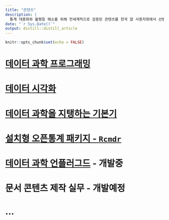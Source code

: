 ```yaml
---
title: "콘텐츠"
description: |
  통계 대중화와 불평등 해소를 위해 전세계적으로 검증된 콘텐츠를 한국 알 사용자회에서 선별하여 크리에이티브 커먼즈 라이선스에 준용하여 번역 및 우리나라 상황을 반영하여 콘텐츠를 추가하였습니다. 디지털 콘텐츠도 재현성과 추적성이 강조되는 세계적인 현상을 감안하여 소프트웨어 개발 방법론을 적극 채용하여 지속적인 업그레이드와 개발이 이뤄지고 있습니다. 
date: "`r Sys.Date()`"
output: distill::distill_article
---
```


```r
knitr::opts_chunk$set(echo = FALSE)
```


# [데이터 과학 프로그래밍](https://r2bit.com/book_programming/)

# [데이터 시각화](https://r2bit.com/book_viz/)

# [데이터 과학을 지탱하는 기본기](https://r2bit.com/book_analytics/)

# [설치형 오픈통계 패키지 - `Rcmdr`](https://r2bit.com/Rcmdr/)

# [데이터 과학 언플러그드](https://r2bit.com/book_unplugged/) - 개발중

# 문서 콘텐츠 제작 실무 - 개발예정

# ...


